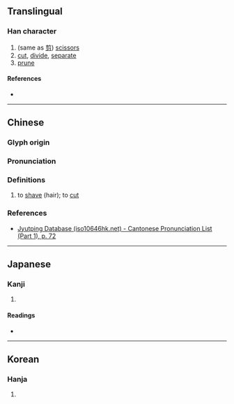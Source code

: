 {{character info}}
==Translingual==

===Han character===
{{Han char|rn=18|rad=刀|as=19|sn=21|four=22800|canj=HCLN,XHCLN|ids=⿰贊刂}}

# (same as [[剪]]) [[scissors]]
# [[cut]], [[divide]], [[separate]]
# [[prune]]

====References====
* {{Han ref|kx=0145.420|dkj=02279|dj=0327.240|hdz=10363.070|uh=5297|ud=21143|bh=F5C3|bd=62915}}

----

==Chinese==
{{zh-forms|s=𭄛}}

===Glyph origin===
{{Han etym}}

===Pronunciation===
{{zh-pron|
|m=cuán,zuān
|c=zin2
|w=1tse
|mc=y
|oc=y
|cat=
}}

===Definitions===
{{zh-hanzi}}

# to [[shave]] (hair); to [[cut]]

===References===
* [http://www.iso10646hk.net/jp/document/download.jsp Jyutping Database (iso10646hk.net) - Cantonese Pronunciation List (Part 1), p. 72]

----

==Japanese==

===Kanji===
{{ja-kanji|grade=|rs=刀19}}

# {{rfdef|ja|sort=刀19}}

====Readings====
* {{ja-readings|on=さん, ざん, せん|kun=へ-らす, き-る}}

----

==Korean==

===Hanja===
{{ko-hanja|hangeul=찬|rv=chan|mr=ch'an}}

# {{rfdef|ko|sort=刀19}}